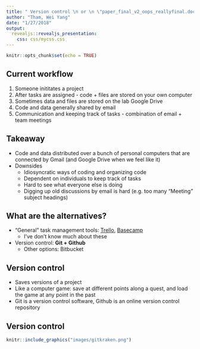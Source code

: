 ```yaml
---
title: " Version control \n or \n \"paper_final_v2_oops_reallyfinal.docx\" no more"
author: "Tham, Wei Yang"
date: "1/27/2018"
output: 
  revealjs::revealjs_presentation:
    css: css/mycss.css
---
```


```r
knitr::opts_chunk$set(echo = TRUE)
```

## Current workflow

1. Someone inititates a project
1. After tasks are assigned - code + files are stored on your own computer
1. Sometimes data and files are stored on the lab Google Drive 
1. Code and data generally shared by email
1. Communication and keeping track of tasks - combination of email + team meetings

## Takeaway

- Code and data distributed over a bunch of personal computers that are connected by Gmail (and Google Drive when we feel like it) 
- Downsides
    + Idiosyncratic ways of coding and organizing code
    + Dependent on individuals to keep track of tasks
    + Hard to see what everyone else is doing
    + Digging up old discussions by email is hard (e.g. too many "Meeting" subject headings)
    
## What are the alternatives?

- "General" task management tools: [Trello](https://trello.com/), [Basecamp](https://basecamp.com/how-it-works)
    + I've don't know much about these
- Version control: **Git + Github**
    + Other options: Bitbucket
    
## Version control
- Saves versions of a project
- Like a computer game: save at different points along a quest, and load the game at any point in the past
- Git is a version control software, Github is an online version control repository

## Version control

```r
knitr::include_graphics("images/gitkraken.png")
```

## 

